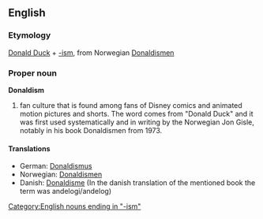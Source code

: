 {{wikipedia}}
==English==
===Etymology===
[[Donald Duck]] + [[-ism]], from Norwegian [[Donaldismen]]
===Proper noun===
'''Donaldism'''
# fan culture that is found among fans of Disney comics and animated motion pictures and shorts. The word comes from "Donald Duck" and it was first used systematically and in writing by the Norwegian Jon Gisle, notably in his book Donaldismen from 1973.

====Translations====
*German: [[Donaldismus]] {{m}}
*Norwegian: [[Donaldismen]]
*Danish: [[Donaldisme]] (In the danish translation of the mentioned book the term was andelogi/andelog)

[[Category:English nouns ending in "-ism"]]